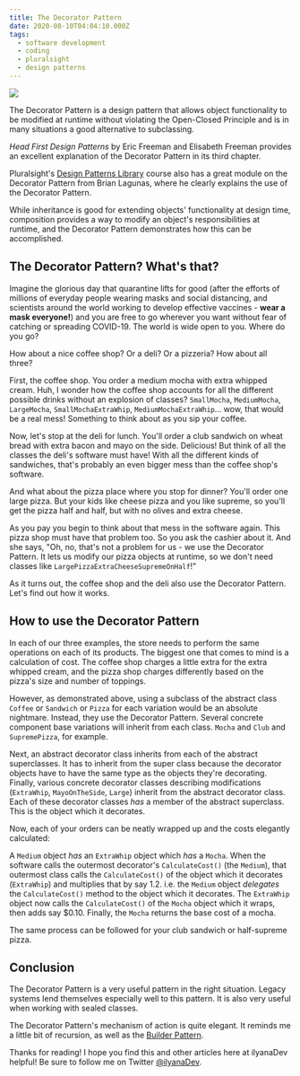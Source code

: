 ```yaml
---
title: The Decorator Pattern
date: 2020-08-10T04:04:10.000Z
tags:
  - software development
  - coding
  - pluralsight
  - design patterns
---
```


![](decorator-pattern.png)

The Decorator Pattern is a design pattern that allows object functionality to be modified at runtime without violating the Open-Closed Principle and is in many situations a good alternative to subclassing.

*Head First Design Patterns* by Eric Freeman and Elisabeth Freeman provides an excellent explanation of the Decorator Pattern in its third chapter.

Pluralsight's [Design Patterns Library](https://app.pluralsight.com/library/courses/patterns-library/table-of-contents) course also has a great module on the Decorator Pattern from Brian Lagunas, where he clearly explains the use of the Decorator Pattern.

While inheritance is good for extending objects' functionality at design time, composition provides a way to modify an object's responsibilities at runtime, and the Decorator Pattern demonstrates how this can be accomplished.

The Decorator Pattern? What's that?
--

Imagine the glorious day that quarantine lifts for good (after the efforts of millions of everyday people wearing masks and social distancing, and scientists around the world working to develop effective vaccines - **wear a mask everyone!**) and you are free to go wherever you want without fear of catching or spreading COVID-19. The world is wide open to you. Where do you go?

How about a nice coffee shop? Or a deli? Or a pizzeria? How about all three?

First, the coffee shop. You order a medium mocha with extra whipped cream. Huh, I wonder how the coffee shop accounts for all the different possible drinks without an explosion of classes? `SmallMocha`, `MediumMocha`, `LargeMocha`, `SmallMochaExtraWhip`, `MediumMochaExtraWhip`... wow, that would be a real mess! Something to think about as you sip your coffee.

Now, let's stop at the deli for lunch. You'll order a club sandwich on wheat bread with extra bacon and mayo on the side. Delicious! But think of all the classes the deli's software must have! With all the different kinds of sandwiches, that's probably an even bigger mess than the coffee shop's software.

And what about the pizza place where you stop for dinner? You'll order one large pizza. But your kids like cheese pizza and you like supreme, so you'll get the pizza half and half, but with no olives and extra cheese.

As you pay you begin to think about that mess in the software again. This pizza shop must have that problem too. So you ask the cashier about it. And she says, "Oh, no, that's not a problem for us - we use the Decorator Pattern. It lets us modify our pizza objects at runtime, so we don't need classes like `LargePizzaExtraCheeseSupremeOnHalf`!"

As it turns out, the coffee shop and the deli also use the Decorator Pattern. Let's find out how it works.

How to use the Decorator Pattern
--

In each of our three examples, the store needs to perform the same operations on each of its products. The biggest one that comes to mind is a calculation of cost. The coffee shop charges a little extra for the extra whipped cream, and the pizza shop charges differently based on the pizza's size and number of toppings.

However, as demonstrated above, using a subclass of the abstract class `Coffee` or `Sandwich` or `Pizza` for each variation would be an absolute nightmare. Instead, they use the Decorator Pattern. Several concrete component base variations will inherit from each class. `Mocha` and `Club` and `SupremePizza`, for example.

Next, an abstract decorator class inherits from each of the abstract superclasses. It has to inherit from the super class because the decorator objects have to have the same type as the objects they're decorating. Finally, various concrete decorator classes describing modifications (`ExtraWhip`, `MayoOnTheSide`, `Large`) inherit from the abstract decorator class. Each of these decorator classes *has* a member of the abstract superclass. This is the object which it decorates.

Now, each of your orders can be neatly wrapped up and the costs elegantly calculated:

A `Medium` object *has* an `ExtraWhip` object which *has* a `Mocha`. When the software calls the outermost decorator's `CalculateCost()` (the `Medium`), that outermost class calls the `CalculateCost()` of the object which it decorates (`ExtraWhip`) and multiplies that by say 1.2. i.e. the `Medium` object *delegates* the `CalculateCost()` method to the object which it decorates. The `ExtraWhip` object now calls the `CalculateCost()` of the `Mocha` object which it wraps, then adds say $0.10. Finally, the `Mocha` returns the base cost of a mocha.

The same process can be followed for your club sandwich or half-supreme pizza.

Conclusion
--

The Decorator Pattern is a very useful pattern in the right situation. Legacy systems lend themselves especially well to this pattern. It is also very useful when working with sealed classes.

The Decorator Pattern's mechanism of action is quite elegant. It reminds me a little bit of recursion, as well as the [Builder Pattern](https://ilyana.dev/blog/2020-07-21-builder-pattern/).

Thanks for reading! I hope you find this and other articles here at ilyanaDev helpful! Be sure to follow me on Twitter [@ilyanaDev](https://twitter.com/ilyanaDev).
